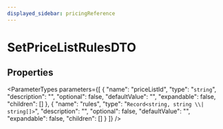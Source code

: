 ```yaml
---
displayed_sidebar: pricingReference
---
```



# SetPriceListRulesDTO

## Properties

<ParameterTypes parameters={[
  {
    "name": "priceListId",
    "type": "`string`",
    "description": "",
    "optional": false,
    "defaultValue": "",
    "expandable": false,
    "children": []
  },
  {
    "name": "rules",
    "type": "`Record<string, string \\| string[]>`",
    "description": "",
    "optional": false,
    "defaultValue": "",
    "expandable": false,
    "children": []
  }
]} />
